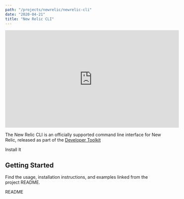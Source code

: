 ```yaml
---
path: "/projects/newrelic/newrelic-cli"
date: "2020-04-21"
title: "New Relic CLI"
---
```


<!-- Imports must occur at the top of the file -->

<div className="responsive-video">
  <iframe width="560" height="315" src="https://www.youtube.com/embed/g00AeKlECZA" frameborder="0" allow="accelerometer; autoplay; encrypted-media; gyroscope; picture-in-picture" allowfullscreen></iframe>
</div>


The New Relic CLI is an officially supported command line interface for New Relic, released as part of the [Developer Toolkit](https://newrelic.github.io/developer-toolkit/)

<Link to="https://github.com/newrelic/newrelic-cli#installation">Install It</Link>

## Getting Started

Find the usage, installation instructions, and examples linked from the project README.

<Link to="https://github.com/newrelic/newrelic-cli#readme">README</Link>

